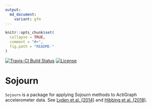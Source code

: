 ```yaml
---
output:
  md_document:
    variant: gfm
---
```


<!-- README.md is generated from README.Rmd. Please edit that file -->

```r
knitr::opts_chunk$set(
  collapse = TRUE,
  comment = "#>",
  fig.path = "README-"
)
```

[![Travis-CI Build Status](https://travis-ci.org/<USERNAME>/<REPO>.svg?branch=master)](https://travis-ci.org/paulhibbing/Sojourn)
[![License](https://img.shields.io/badge/license-GPL-blue.svg)](http://www.gnu.org/licenses/gpl-3.0.html)

# Sojourn

`Sojourn` is a package for applying Sojourn methods to ActiGraph accelerometer data. See [Lyden et al. (2014)](https://www.ncbi.nlm.nih.gov/pubmed/23860415) and [Hibbing et al. (2018)](https://www.ncbi.nlm.nih.gov/pubmed/29135657).
